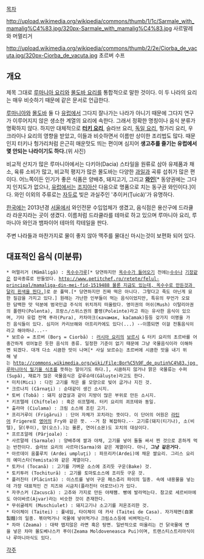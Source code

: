 [[목차]]

http://upload.wikimedia.org/wikipedia/commons/thumb/1/1c/Sarmale_with_mamalig%C4%83.jpg/320px-Sarmale_with_mamalig%C4%83.jpg
사르말레와 머멀리거

http://upload.wikimedia.org/wikipedia/commons/thumb/2/2e/Ciorba_de_vacuta.jpg/320px-Ciorba_de_vacuta.jpg
초르버 수프

== 개요 ==
제목 그대로 [[루마니아 요리]]와 [[몰도바 요리]]를 통합적으로 말한 것이다. 이 두 나라의 요리는 매우 비슷하기 때문에 같은 문서로 언급한다.

[[루마니아]]와 [[몰도바]] 둘 다 [[유럽]]에서 그다지 잘나가는 나라가 아니기 때문에 그다지 연구가 이루어지지 않은 생소한 계열의 요리에 속한다. 그래서 정확한 명칭이나 음식 분류가 명확하지 않다. 하지만 대체적으로 '''[[터키 요리]]''', 슬라브 요리, [[독일 요리]], 헝가리 요리, 우크라이나 요리의 영향을 받았고, 이들과 비슷하면서 이름만 상이한 조리법도 많다. 때문인지 터키나 헝가리처럼 은근히 매운맛도 띄는 편이며 심지어 '''생고추를 즐기는 유럽에서 몇 안되는 나라이기도 하다.'''(위 사진)

비교적 산지가 많은 루마니아에서는 다키아(Dacia) 스타일을 원류로 삼아 유제품과 채소, 육류 소비가 많고, 비교적 평지가 많은 몰도바는 다양한 [[과일]]과 곡류 섭취가 많은 편이다. 어느쪽이든 인기가 좋은 식품은 양배추, 돼지고기, 그리고 '''[[와인]]'''[* 동양권에는 그다지 인지도가 없으나, [[유럽]]에서는 [[조지아]]산 다음으로 명품으로 치는 동구권 와인이다.]이다. 와인 이외의 주류로는 [[자두]]로 빚은 과실주인 '추이커(Ţuică)'가 유명하다.

[[한국]]에는 2013년경 [[서울]]에서 와인전문 수입업체가 생겼고, 음식점은 용산구에 드라큘라 라운지라는 곳이 생겼다. 이름처럼 드라큘라를 테마로 하고 있으며 루마니아 요리, 루마니아 와인과 뱀파이어 테마의 칵테일을 판다.

주변 나라들과 마찬가지로 물이 좋지 않아 맥주를 물대신 마시는것이 보편화 되어 있다.
== 대표적인 음식 (미분류) ==
 * 머멀리거 (Mămăligă) : [[옥수수]]가루[* 당연하지만 [[크리스토퍼 콜럼버스|옥수수가 들어오기]] 전에는[[수수]]나 [[기장]]같은 잡곡종류로 만들었다. [[http://www.petitchef.ro/retete/felul-principal/mamaliga-din-mei-fid-1519488 물론 지금도 있는데, 옥수수로 만든것과 달리 흰색을 띈다.]]]로 쑨 풀떡.[* 당연하지만 진짜 떡은 아니다. 그렇다고 죽도 아닌게 묘한 질감을 가지고 있다.] 원래는 가난한 인부들이 먹는 음식이었지만, 특유의 무언가 오묘한 담백한 맛 덕분에 범국민급 주식의 위치까지 떠올랐다. 영미권의 머쉬(Mush) 이탈리아권의 폴렌타(Polenta), 프랑스/스위스권의 뽈렝(Poleinte)라고 하는 유사한 음식이 있으며, 기타 유럽 전역 푸라(Pura), 카차마크(качамак, kačamak)등등 갖가지 이명을 가진 음식들이 있다. 심지어 카리브해와 아프리카에도 있다(...) --이쯤되면 이걸 전통음식이라고 해야하나...--
 * 보르슈 = 초르버 (Borş = Ciorbă) : [[러시아 요리]]의 [[보르시]] & 터키 요리의 초르바를 어중간하게 섞어놓은 듯한 음식의 종류. 일정한 기준이 없기 때문에 그냥 국물음식이라 이해하면 되겠다. 대개 다소 시큼한 맛이 나며[* 사실 보르슈는 초르버에 시큼한 맛을 내기 위해 넣는 [[http://commons.wikimedia.org/wiki/File:Bor%C5%9F_de_putin%C4%83.jpg 루마니아식 밀기울 식초]]를 뜻하는 말이기도 하다.], 시큼하지 않거나 맑은 국물류는 수퍼(Supă), 재료가 많은 국물음식은 갈루슈테(Găluşte)라고도 한다.
 * 미치(Mici) : 다진 고기를 작은 롤 모양으로 빚어 굽거나 지진 것. 
 * 크르나치 (Cârnaţi) : 순대같이 생긴 소시지.
 * 토버 (Tobă) : 돼지 삼겹살과 같이 지방이 많은 부위로 만든 소시지.
 * 키프텔레 (Chiftele) : 혹은 쉬프텔레. 터키 요리의 쾨프테와 동일.
 * 출라마 (Ciulama) : 크림 소스에 조린 고기.
 * 프리거루이 (Frigărui) : 단어 자체가 꼬치라는 뜻이다. 이 단어의 어원은 [[라틴어]] Frigere로 [[영어]]의 Fry와 같은 뜻. --거 참 복잡하다.-- 고기류(돼지(티기나), 소(비텔), 닭(푸이), 양(오스).)는 몰론, 연어(소몬)도 꼬치의 대상이다.
 * 프르조알레 (Pârjoale) : 
 * 사르말레 (Sarmale) : 양배추에 쌀과 야채, 고기를 넣어 돌돌 싸서 찐 것으로 흔하게 먹는 반찬이다. 슬라브 요리의 사르마(Sarma)와 같은 계열이다. 아니, '''그냥 같은거다'''.
 * 아르데이 움풀루치 (Ardei umpluţi) : 파프리카(Ardei)에 채운 쌀요리. 그리스 요리의 예미스타(Yemista)와 같은 계열이다.
 * 토카너 (Tocană) : 고기를 가벼운 소스에 조리듯 구운(Bake) 것.
 * 토키투러 (Tochitură) : 고기를 토마토소스에 조리듯 구운 것.
 * 플러친터 (Plăcintă) : 이스트를 넣어 구운 패스츄리 파이의 일종. 속에 내용물을 넣는데 가장 대표적인 건 치즈와 시금치(플라친터 아로므너)가 있다.
 * 자쿠스커 (Zacuscă) : 고추와 가지로 만든 야채쨈. 빵에 발라먹는다. 참고로 세르비아에도 아이바르(Ajvar)라는 비슷한 것이 존재한다.
 * 무쉬귤레치 (Muschiulet) : 돼지고기나 소고기를 저온조리한 것.
 * 타이체이 (Taitei) : 풀네임, 타이체이 데 카사 (Taitei de Casa). 자가제면(自家製麵)의 일종. 볶아먹거나 국물에 넣어먹거나 크림소스등에 비벼먹는다.
 * 차마 (Zeama) : 대략 맵지않은 라면 혹은 탕면. 일반적으로 떠올리는 건 닭국물에 면을 넣은 차마 몰도베나스카 푸이(Zeama Moldoveneasca Pui)이며, 트랜스티스트리아식이나 루마니아식도 있다.

[[각주]]
